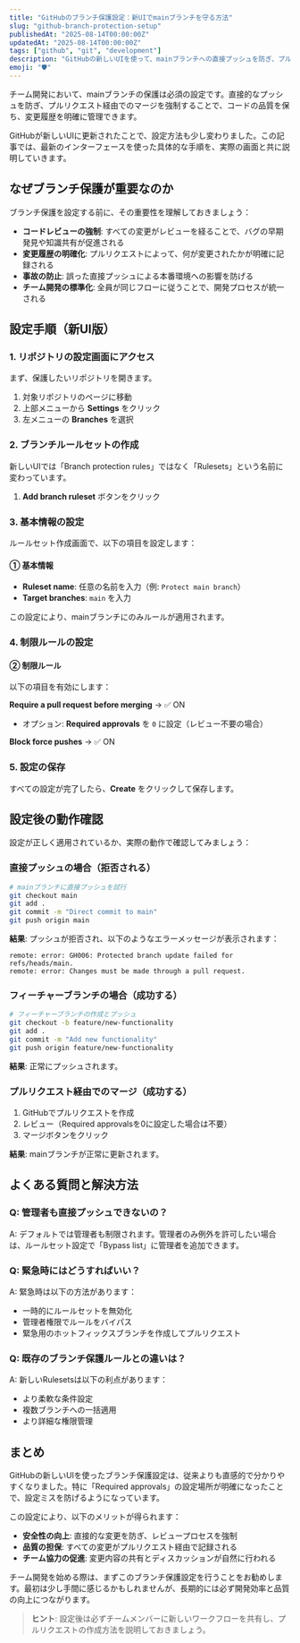 ```yaml
---
title: "GitHubのブランチ保護設定：新UIでmainブランチを守る方法"
slug: "github-branch-protection-setup"
publishedAt: "2025-08-14T00:00:00Z"
updatedAt: "2025-08-14T00:00:00Z"
tags: ["github", "git", "development"]
description: "GitHubの新しいUIを使って、mainブランチへの直接プッシュを防ぎ、プルリクエスト経由でのマージを強制する方法を詳しく解説します。"
emoji: "🛡️"
---
```


チーム開発において、mainブランチの保護は必須の設定です。直接的なプッシュを防ぎ、プルリクエスト経由でのマージを強制することで、コードの品質を保ち、変更履歴を明確に管理できます。

GitHubが新しいUIに更新されたことで、設定方法も少し変わりました。この記事では、最新のインターフェースを使った具体的な手順を、実際の画面と共に説明していきます。

## なぜブランチ保護が重要なのか

ブランチ保護を設定する前に、その重要性を理解しておきましょう：

- **コードレビューの強制**: すべての変更がレビューを経ることで、バグの早期発見や知識共有が促進される
- **変更履歴の明確化**: プルリクエストによって、何が変更されたかが明確に記録される
- **事故の防止**: 誤った直接プッシュによる本番環境への影響を防げる
- **チーム開発の標準化**: 全員が同じフローに従うことで、開発プロセスが統一される

## 設定手順（新UI版）

### 1. リポジトリの設定画面にアクセス

まず、保護したいリポジトリを開きます。

1. 対象リポジトリのページに移動
2. 上部メニューから **Settings** をクリック
3. 左メニューの **Branches** を選択

### 2. ブランチルールセットの作成

新しいUIでは「Branch protection rules」ではなく「Rulesets」という名前に変わっています。

1. **Add branch ruleset** ボタンをクリック

### 3. 基本情報の設定

ルールセット作成画面で、以下の項目を設定します：

#### ① 基本情報
- **Ruleset name**: 任意の名前を入力（例: `Protect main branch`）
- **Target branches**: `main` を入力

この設定により、mainブランチにのみルールが適用されます。

### 4. 制限ルールの設定

#### ② 制限ルール

以下の項目を有効にします：

**Require a pull request before merging** → ✅ ON
- オプション: **Required approvals** を `0` に設定（レビュー不要の場合）

**Block force pushes** → ✅ ON

### 5. 設定の保存

すべての設定が完了したら、**Create** をクリックして保存します。

## 設定後の動作確認

設定が正しく適用されているか、実際の動作で確認してみましょう：

### 直接プッシュの場合（拒否される）

```bash
# mainブランチに直接プッシュを試行
git checkout main
git add .
git commit -m "Direct commit to main"
git push origin main
```

**結果**: プッシュが拒否され、以下のようなエラーメッセージが表示されます：

```
remote: error: GH006: Protected branch update failed for refs/heads/main.
remote: error: Changes must be made through a pull request.
```

### フィーチャーブランチの場合（成功する）

```bash
# フィーチャーブランチの作成とプッシュ
git checkout -b feature/new-functionality
git add .
git commit -m "Add new functionality"
git push origin feature/new-functionality
```

**結果**: 正常にプッシュされます。

### プルリクエスト経由でのマージ（成功する）

1. GitHubでプルリクエストを作成
2. レビュー（Required approvalsを0に設定した場合は不要）
3. マージボタンをクリック

**結果**: mainブランチが正常に更新されます。

## よくある質問と解決方法

### Q: 管理者も直接プッシュできないの？

A: デフォルトでは管理者も制限されます。管理者のみ例外を許可したい場合は、ルールセット設定で「Bypass list」に管理者を追加できます。

### Q: 緊急時にはどうすればいい？

A: 緊急時は以下の方法があります：
- 一時的にルールセットを無効化
- 管理者権限でルールをバイパス
- 緊急用のホットフィックスブランチを作成してプルリクエスト

### Q: 既存のブランチ保護ルールとの違いは？

A: 新しいRulesetsは以下の利点があります：
- より柔軟な条件設定
- 複数ブランチへの一括適用
- より詳細な権限管理

## まとめ

GitHubの新しいUIを使ったブランチ保護設定は、従来よりも直感的で分かりやすくなりました。特に「Required approvals」の設定場所が明確になったことで、設定ミスを防げるようになっています。

この設定により、以下のメリットが得られます：

- **安全性の向上**: 直接的な変更を防ぎ、レビュープロセスを強制
- **品質の担保**: すべての変更がプルリクエスト経由で記録される
- **チーム協力の促進**: 変更内容の共有とディスカッションが自然に行われる

チーム開発を始める際は、まずこのブランチ保護設定を行うことをお勧めします。最初は少し手間に感じるかもしれませんが、長期的には必ず開発効率と品質の向上につながります。

> **ヒント**: 設定後は必ずチームメンバーに新しいワークフローを共有し、プルリクエストの作成方法を説明しておきましょう。